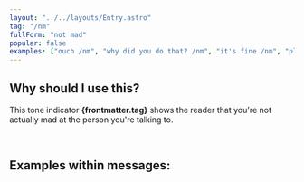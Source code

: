 ```yaml
---
layout: "../../layouts/Entry.astro"
tag: "/nm"
fullForm: "not mad"
popular: false
examples: ["ouch /nm", "why did you do that? /nm", "it's fine /nm", "please don't dm me /nm", "please don't send me a friend request if i don't know you irl /nm"]
---
```



## Why should I use this?

This tone indicator **{frontmatter.tag}** shows the reader that you're not actually mad at the person you're talking to.

<br />

## Examples within messages:

<Examples examples={frontmatter.examples} />
